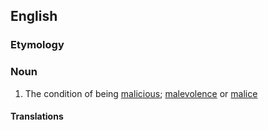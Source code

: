 ==English==

===Etymology===
{{suffix|en|malicious|ness}}

===Noun===
{{en-noun|~}}

# The condition of being [[malicious]]; [[malevolence]] or [[malice]]

====Translations====
{{trans-see|maliciousness|malevolence}}